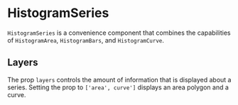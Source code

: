 
# HistogramSeries

<Meta title="Addons/XY/HistogramSeries" />

`HistogramSeries` is a convenience component that combines the capabilities of `HistogramArea`, `HistogramBars`, and `HistogramCurve`.

<ArgsTable of={HistogramSeries} />

## Layers

The prop `layers` controls the amount of information that is displayed about a series. Setting the prop to `['area', curve']` displays an area polygon and a curve.

<Canvas>
    <Story name="area and curve">
        <Chart size={[400, 300]} padding={[40, 40, 60, 60]} style={{ display: 'inline-block' }}>
            <Histogram data={sampleData} breaks={12} density={true}>
                <Axis variant={'bottom'} label={'x (a.u.)'} />
                <Axis variant={'left'} label={'density'} />
                <GridLines variant={'y'} />
                <HistogramSeries
                    layers={['area', 'curve']}
                    curveStyle={{ strokeWidth: 2 }}
                    areaStyle={{ opacity: 0.2 }}
                />
            </Histogram>
        </Chart>
    </Story>
</Canvas>
